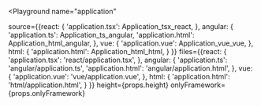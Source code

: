 

<Playground
  name="application"
  
  source={{react: {
             'application.tsx': Application_tsx_react,
           },
           angular: {
             'application.ts': Application_ts_angular,
             'application.html': Application_html_angular,
           },
           vue: {
             'application.vue': Application_vue_vue,
           },
           html: {
             'application.html': Application_html_html,
           }
}}
  files={{react: {
            'application.tsx': 'react/application.tsx',
          },
          angular: {
            'application.ts': 'angular/application.ts',
            'application.html': 'angular/application.html',
          },
          vue: {
            'application.vue': 'vue/application.vue',
          },
          html: {
            'application.html': 'html/application.html',
          }
}}
  height={props.height}
  onlyFramework={props.onlyFramework}
></Playground>
